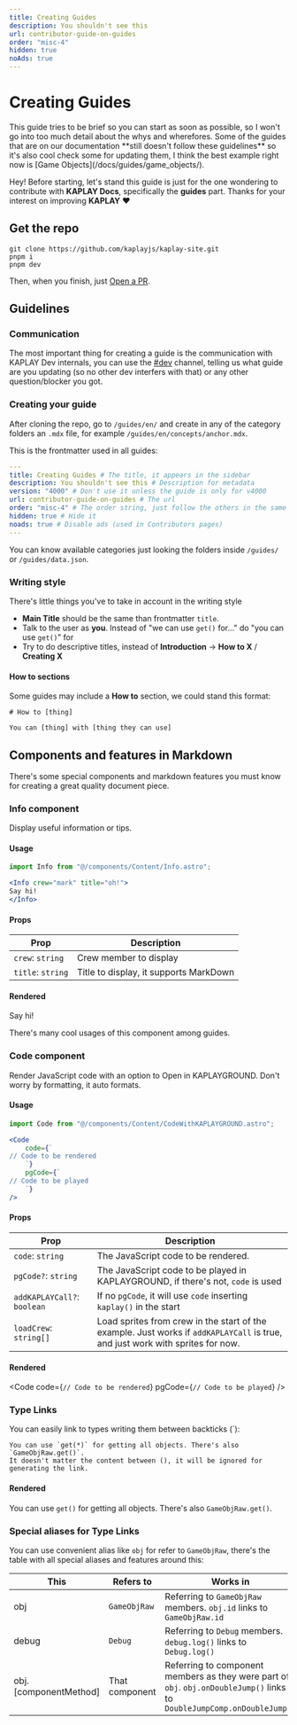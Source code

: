 ```yaml
---
title: Creating Guides
description: You shouldn't see this
url: contributor-guide-on-guides
order: "misc-4"
hidden: true
noAds: true
---
```



# Creating Guides

<Info crew="mark" title="Advice">
This guide tries to be brief so you can start as soon as possible, so I won't go into too much detail about the whys and wherefores. Some of the guides that are on our documentation **still doesn't follow these guidelines** so it's also cool check some for updating them, I think the best example right now is [Game Objects](/docs/guides/game_objects/).
</Info>

Hey! Before starting, let's stand this guide is just for the one wondering to
contribute with **KAPLAY Docs**, specifically the **guides** part. Thanks for your interest on improving **KAPLAY** ♥

## Get the repo

```
git clone https://github.com/kaplayjs/kaplay-site.git
pnpm i
pnpm dev
```

Then, when you finish, just [Open a PR](https://github.blog/developer-skills/github/beginners-guide-to-github-creating-a-pull-request/).

## Guidelines

### Communication

The most important thing for creating a guide is the communication with KAPLAY
Dev internals, you can use the [#dev](https://discord.com/channels/883781994583056384/883782527809122367) channel,
telling us what guide are you updating (so no other dev interfers with that) or any other question/blocker you got.

### Creating your guide

After cloning the repo, go to  `/guides/en/` and create in any of the category
folders an `.mdx` file, for example `/guides/en/concepts/anchor.mdx`.

This is the frontmatter used in all guides:

```yml
---
title: Creating Guides # The title, it appears in the sidebar
description: You shouldn't see this # Description for metadata
version: "4000" # Don't use it unless the guide is only for v4000
url: contributor-guide-on-guides # The url
order: "misc-4" # The order string, just follow the others in the same category
hidden: true # Hide it
noads: true # Disable ads (used in Contributors pages)
---
```

You can know available categories just looking the folders inside `/guides/` or `/guides/data.json`.

### Writing style

There's little things you've to take in account in the writing style

- **Main Title** should be the same than frontmatter `title`.
- Talk to the user as **you**. Instead of "we can use `get()` for..." do "you can use `get()`" for
- Try to do descriptive titles, instead of **Introduction** -> **How to X** / **Creating X**

#### How to sections

Some guides may include a **How to** section, we could stand this format:

```mdx
# How to [thing]

You can [thing] with [thing they can use]
```

## Components and features in Markdown

There's some special components and markdown features you must know for creating a great
quality document piece.

### Info component

Display useful information or tips.

#### Usage

```jsx
import Info from "@/components/Content/Info.astro";

<Info crew="mark" title="oh!">
Say hi!
</Info>
```

#### Props
| Prop              | Description                             |
|-------------------|-----------------------------------------|
| `crew`: `string`  | Crew member to display                  |
| `title`: `string` | Title to display, it supports MarkDown  |


#### Rendered

<Info crew="mark" title="oh!">
Say hi!
</Info>

There's many cool usages of this component among guides.

### Code component

Render JavaScript code with an option to Open in KAPLAYGROUND. Don't worry 
by formatting, it auto formats.

#### Usage

```jsx
import Code from "@/components/Content/CodeWithKAPLAYGROUND.astro";

<Code
    code={`
// Code to be rendered
    `}
    pgCode={`
// Code to be played
    `}
/>
```

#### Props

| Prop                        | Description                                                                                                                    |
|-----------------------------|--------------------------------------------------------------------------------------------------------------------------------|
| `code`: `string`            | The JavaScript code to be rendered.                                                                                            |
| `pgCode?`: `string`         | The JavaScript code to be played in KAPLAYGROUND, if there's not, `code` is used                                               |
| `addKAPLAYCall?`: `boolean` | If no `pgCode`, it will use `code` inserting `kaplay()` in the start                                                           |
| `loadCrew`: `string[]`      | Load sprites from crew in the start of the example. Just works if `addKAPLAYCall` is true, and just work with sprites for now. |

#### Rendered

<Code
    code={`
// Code to be rendered
    `}
    pgCode={`
// Code to be played
    `}
/>

### Type Links

You can easily link to types writing them between backticks (`):

```mdx
You can use `get(*)` for getting all objects. There's also `GameObjRaw.get()`. 
It doesn't matter the content between (), it will be ignored for generating the link.
```

#### Rendered

You can use `get()` for getting all objects. There's also `GameObjRaw.get()`.

### Special aliases for Type Links

You can use convenient alias like `obj` for refer to `GameObjRaw`, there's the
table with all special aliases and features around this:

| This                  | Refers to      | Works in                                                                                                                 |
|-----------------------|----------------|--------------------------------------------------------------------------------------------------------------------------|
| obj                   | `GameObjRaw`   | Referring to `GameObjRaw` members. `obj.id` links to `GameObjRaw.id`                                                     |
| debug                 | `Debug`        | Referring to `Debug` members. `debug.log()` links to `Debug.log()`                                                       |
| obj.[componentMethod] | That component | Referring to component members as they were part of `obj`. `obj.onDoubleJump()` links to `DoubleJumpComp.onDoubleJump()` |